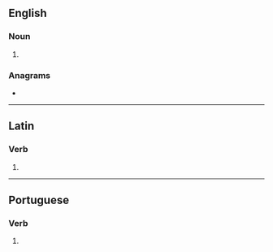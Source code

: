 ==English==

===Noun===
{{head|en|noun plural form}}

# {{plural of|transire|lang=en}}

===Anagrams===
* {{anagrams|en|a=aeinrrsst|arrestins|restrains|strainers|tarriness}}

----

==Latin==

===Verb===
{{la-verb-form|trānsīrēs}}

# {{inflection of|trānseō||2|s|impf|actv|subj|lang=la}}

----

==Portuguese==

===Verb===
{{head|pt|verb form}}

# {{pt-verb-form-of|transir}}